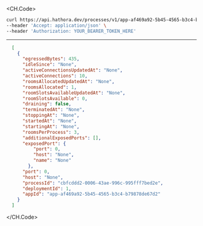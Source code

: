 
<CH.Code>
```bash Example Request
curl https://api.hathora.dev/processes/v1/app-af469a92-5b45-4565-b3c4-b79878de67d2/list/stopped \
--header 'Accept: application/json' \
--header 'Authorization: YOUR_BEARER_TOKEN_HERE'
```
---

```json Example Response
  [
    {
      "egressedBytes": 435,
      "idleSince": "None",
      "activeConnectionsUpdatedAt": "None",
      "activeConnections": 10,
      "roomsAllocatedUpdatedAt": "None",
      "roomsAllocated": 1,
      "roomSlotsAvailableUpdatedAt": "None",
      "roomSlotsAvailable": 0,
      "draining": false,
      "terminatedAt": "None",
      "stoppingAt": "None",
      "startedAt": "None",
      "startingAt": "None",
      "roomsPerProcess": 3,
      "additionalExposedPorts": [],
      "exposedPort": {
          "port": 0,
          "host": "None",
          "name": "None"
        },
      "port": 0,
      "host": "None",
      "processId": "cbfcddd2-0006-43ae-996c-995fff7bed2e",
      "deploymentId": 1,
      "appId": "app-af469a92-5b45-4565-b3c4-b79878de67d2"
    }
  ]
```
</CH.Code>
